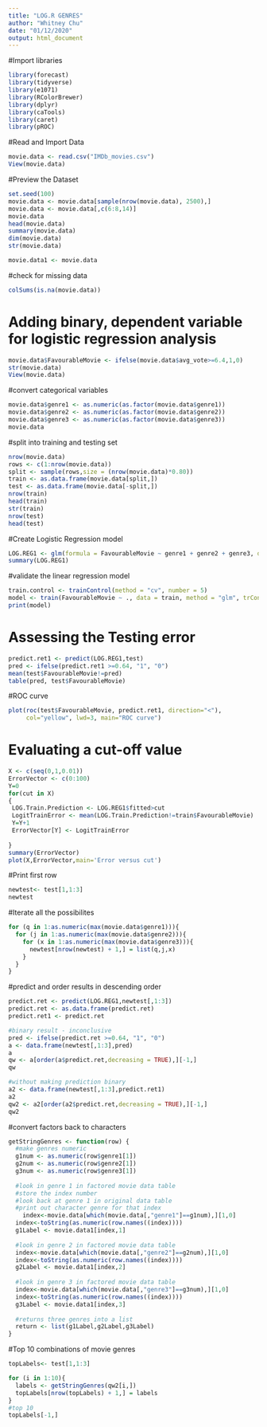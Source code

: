 ---
title: "LOG.R GENRES"
author: "Whitney Chu"
date: "01/12/2020"
output: html_document
---

#Import libraries
```{r}
library(forecast)
library(tidyverse)    
library(e1071)  
library(RColorBrewer)
library(dplyr)
library(caTools)
library(caret)
library(pROC)
```

#Read and Import Data
```{r}
movie.data <- read.csv("IMDb_movies.csv")
View(movie.data)
```

#Preview the Dataset
```{r}
set.seed(100)
movie.data <- movie.data[sample(nrow(movie.data), 2500),]
movie.data <- movie.data[,c(6:8,14)]
movie.data
head(movie.data)
summary(movie.data)
dim(movie.data)
str(movie.data)

movie.data1 <- movie.data
```

#check for missing data
```{r}
colSums(is.na(movie.data))
```

# Adding binary, dependent variable for logistic regression analysis
```{r}
movie.data$FavourableMovie <- ifelse(movie.data$avg_vote>=6.4,1,0)
str(movie.data)
View(movie.data)
```

#convert categorical variables
```{r}
movie.data$genre1 <- as.numeric(as.factor(movie.data$genre1))
movie.data$genre2 <- as.numeric(as.factor(movie.data$genre2))
movie.data$genre3 <- as.numeric(as.factor(movie.data$genre3))
movie.data
```

#split into training and testing set 
```{r}
nrow(movie.data)
rows <- c(1:nrow(movie.data))
split <- sample(rows,size = (nrow(movie.data)*0.80))
train <- as.data.frame(movie.data[split,])
test <- as.data.frame(movie.data[-split,])
nrow(train)
head(train)
str(train)
nrow(test)
head(test)
```

#Create Logistic Regression model 
```{r}
LOG.REG1 <- glm(formula = FavourableMovie ~ genre1 + genre2 + genre3, data = train, family= "binomial")
summary(LOG.REG1)
```

#validate the linear regression model
```{r}
train.control <- trainControl(method = "cv", number = 5)
model <- train(FavourableMovie ~ ., data = train, method = "glm", trControl = train.control)
print(model)
```

# Assessing the Testing error 
```{r}
predict.ret1 <- predict(LOG.REG1,test)
pred <- ifelse(predict.ret1 >=0.64, "1", "0")
mean(test$FavourableMovie!=pred)
table(pred, test$FavourableMovie)
```

#ROC curve
```{r}
plot(roc(test$FavourableMovie, predict.ret1, direction="<"),
     col="yellow", lwd=3, main="ROC curve")
```

# Evaluating a cut-off value 
```{r}
X <- c(seq(0,1,0.01))
ErrorVector <- c(0:100)
Y=0
for(cut in X)
{
 LOG.Train.Prediction <- LOG.REG1$fitted>cut
 LogitTrainError <- mean(LOG.Train.Prediction!=train$FavourableMovie)
 Y=Y+1
 ErrorVector[Y] <- LogitTrainError
  
}
summary(ErrorVector)
plot(X,ErrorVector,main='Error versus cut')
```

#Print first row
```{r}
newtest<- test[1,1:3]
newtest
```

#Iterate all the possibilites
```{r}
for (q in 1:as.numeric(max(movie.data$genre1))){
  for (j in 1:as.numeric(max(movie.data$genre2))){
    for (x in 1:as.numeric(max(movie.data$genre3))){
      newtest[nrow(newtest) + 1,] = list(q,j,x)
    }
  }
}
```

#predict and order results in descending order
```{r}
predict.ret <- predict(LOG.REG1,newtest[,1:3])
predict.ret <- as.data.frame(predict.ret)
predict.ret1 <- predict.ret

#binary result - inconclusive
pred <- ifelse(predict.ret >=0.64, "1", "0")
a <- data.frame(newtest[,1:3],pred)
a
qw <- a[order(a$predict.ret,decreasing = TRUE),][-1,]
qw

#without making prediction binary
a2 <- data.frame(newtest[,1:3],predict.ret1)
a2
qw2 <- a2[order(a2$predict.ret,decreasing = TRUE),][-1,]
qw2

```

#convert factors back to characters
```{r}
getStringGenres <- function(row) {
  #make genres numeric
  g1num <- as.numeric(row$genre1[1])
  g2num <- as.numeric(row$genre2[1])
  g3num <- as.numeric(row$genre3[1])
  
  #look in genre 1 in factored movie data table
  #store the index number
  #look back at genre 1 in original data table
  #print out character genre for that index
    index<-movie.data[which(movie.data[,"genre1"]==g1num),][1,0]
  index<-toString(as.numeric(row.names((index))))
  g1Label <- movie.data1[index,1]
  
  #look in genre 2 in factored movie data table
  index<-movie.data[which(movie.data[,"genre2"]==g2num),][1,0]
  index<-toString(as.numeric(row.names((index))))
  g2Label <- movie.data1[index,2]
  
  #look in genre 3 in factored movie data table
  index<-movie.data[which(movie.data[,"genre3"]==g3num),][1,0]
  index<-toString(as.numeric(row.names((index))))
  g3Label <- movie.data1[index,3]
  
  #returns three genres into a list
  return <- list(g1Label,g2Label,g3Label)
}
```

#Top 10 combinations of movie genres
```{r}
topLabels<- test[1,1:3]

for (i in 1:10){
  labels <- getStringGenres(qw2[i,])
  topLabels[nrow(topLabels) + 1,] = labels
}
#top 10 
topLabels[-1,]
```